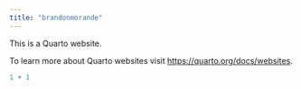```yaml
---
title: "brandonmorande"
---
```


This is a Quarto website.

To learn more about Quarto websites visit <https://quarto.org/docs/websites>.

```r
1 + 1
```
